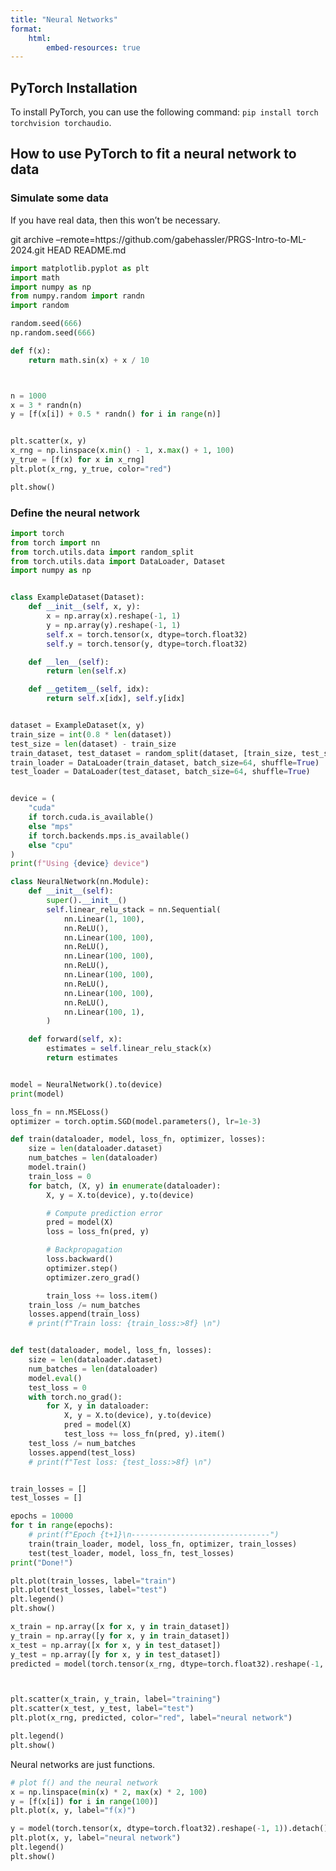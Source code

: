 ```yaml
---
title: "Neural Networks"
format: 
    html:
        embed-resources: true
---
```



## PyTorch Installation

To install PyTorch, you can use the following command: `pip install torch torchvision torchaudio`.


## How to use PyTorch to fit a neural network to data

### Simulate some data

If you have real data, then this won't be necessary.

<!-- git archive --remote=git@github.com:gabehassler/PRGS-Intro-to-ML-2024.git HEAD README.md -->

git archive --remote=https://github.com/gabehassler/PRGS-Intro-to-ML-2024.git HEAD README.md

```python
import matplotlib.pyplot as plt
import math
import numpy as np
from numpy.random import randn
import random

random.seed(666)
np.random.seed(666)

def f(x):
    return math.sin(x) + x / 10



n = 1000
x = 3 * randn(n)
y = [f(x[i]) + 0.5 * randn() for i in range(n)]


plt.scatter(x, y)
x_rng = np.linspace(x.min() - 1, x.max() + 1, 100)
y_true = [f(x) for x in x_rng]
plt.plot(x_rng, y_true, color="red")

plt.show()
```


### Define the neural network

```python

import torch
from torch import nn
from torch.utils.data import random_split
from torch.utils.data import DataLoader, Dataset
import numpy as np


class ExampleDataset(Dataset):
    def __init__(self, x, y):
        x = np.array(x).reshape(-1, 1)
        y = np.array(y).reshape(-1, 1)
        self.x = torch.tensor(x, dtype=torch.float32)
        self.y = torch.tensor(y, dtype=torch.float32)

    def __len__(self):
        return len(self.x)

    def __getitem__(self, idx):
        return self.x[idx], self.y[idx]


dataset = ExampleDataset(x, y)
train_size = int(0.8 * len(dataset))
test_size = len(dataset) - train_size
train_dataset, test_dataset = random_split(dataset, [train_size, test_size])
train_loader = DataLoader(train_dataset, batch_size=64, shuffle=True)
test_loader = DataLoader(test_dataset, batch_size=64, shuffle=True)


device = (
    "cuda"
    if torch.cuda.is_available()
    else "mps"
    if torch.backends.mps.is_available()
    else "cpu"
)
print(f"Using {device} device")

class NeuralNetwork(nn.Module):
    def __init__(self):
        super().__init__()
        self.linear_relu_stack = nn.Sequential(
            nn.Linear(1, 100),
            nn.ReLU(),
            nn.Linear(100, 100),
            nn.ReLU(),
            nn.Linear(100, 100),
            nn.ReLU(),
            nn.Linear(100, 100),
            nn.ReLU(),
            nn.Linear(100, 100),
            nn.ReLU(),
            nn.Linear(100, 1),
        )

    def forward(self, x):
        estimates = self.linear_relu_stack(x)
        return estimates


model = NeuralNetwork().to(device)
print(model)

loss_fn = nn.MSELoss()
optimizer = torch.optim.SGD(model.parameters(), lr=1e-3)

def train(dataloader, model, loss_fn, optimizer, losses):
    size = len(dataloader.dataset)
    num_batches = len(dataloader)
    model.train()
    train_loss = 0
    for batch, (X, y) in enumerate(dataloader):
        X, y = X.to(device), y.to(device)

        # Compute prediction error
        pred = model(X)
        loss = loss_fn(pred, y)

        # Backpropagation
        loss.backward()
        optimizer.step()
        optimizer.zero_grad()

        train_loss += loss.item()
    train_loss /= num_batches
    losses.append(train_loss)
    # print(f"Train loss: {train_loss:>8f} \n")


def test(dataloader, model, loss_fn, losses):
    size = len(dataloader.dataset)
    num_batches = len(dataloader)
    model.eval()
    test_loss = 0
    with torch.no_grad():
        for X, y in dataloader:
            X, y = X.to(device), y.to(device)
            pred = model(X)
            test_loss += loss_fn(pred, y).item()
    test_loss /= num_batches
    losses.append(test_loss)
    # print(f"Test loss: {test_loss:>8f} \n")


train_losses = []
test_losses = []

epochs = 10000
for t in range(epochs):
    # print(f"Epoch {t+1}\n-------------------------------")
    train(train_loader, model, loss_fn, optimizer, train_losses)
    test(test_loader, model, loss_fn, test_losses)
print("Done!")

plt.plot(train_losses, label="train")
plt.plot(test_losses, label="test")
plt.legend()
plt.show()

```

```python
x_train = np.array([x for x, y in train_dataset])
y_train = np.array([y for x, y in train_dataset])
x_test = np.array([x for x, y in test_dataset])
y_test = np.array([y for x, y in test_dataset])
predicted = model(torch.tensor(x_rng, dtype=torch.float32).reshape(-1, 1)).detach().numpy()



plt.scatter(x_train, y_train, label="training")
plt.scatter(x_test, y_test, label="test")
plt.plot(x_rng, predicted, color="red", label="neural network")

plt.legend()
plt.show()

```


Neural networks are just functions.

```python

# plot f() and the neural network
x = np.linspace(min(x) * 2, max(x) * 2, 100)
y = [f(x[i]) for i in range(100)]
plt.plot(x, y, label="f(x)")

y = model(torch.tensor(x, dtype=torch.float32).reshape(-1, 1)).detach().numpy()
plt.plot(x, y, label="neural network")
plt.legend()
plt.show()

```
